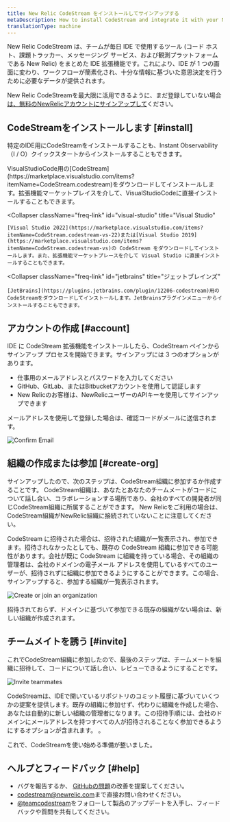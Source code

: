 ```yaml
---
title: New Relic CodeStream をインストールしてサインアップする
metaDescription: How to install CodeStream and integrate it with your New Relic account.
translationType: machine
---
```






New Relic CodeStream は、チームが毎日 IDE で使用するツール (コード ホスト、課題トラッカー、メッセージング サービス、および観測プラットフォームである New Relic) をまとめた IDE 拡張機能です。これにより、IDE が 1 つの画面に変わり、ワークフローが簡素化され、十分な情報に基づいた意思決定を行うために必要なデータが提供されます。

New Relic CodeStreamを最大限に活用できるように、まだ登録していない場合[は、無料のNewRelicアカウントにサインアップして](https://newrelic.com/signup)ください。

## CodeStreamをインストールします [#install]

特定のIDE用にCodeStreamをインストールすることも、Instant Observability（I / O）クイックスタートからインストールすることもできます。

<CollapserGroup>
  <Collapser
    className="freq-link"
    id="vscode"
    title="Visual Studio Code"
  >
    VisualStudioCode用の[CodeStream](https://marketplace.visualstudio.com/items?itemName=CodeStream.codestream)をダウンロードしてインストールします。拡張機能マーケットプレイスを介して、VisualStudioCodeに直接インストールすることもできます。
  </Collapser>

  <Collapser
    className="freq-link"
    id="visual-studio"
    title="Visual Studio"
  >
    [Visual Studio 2022](https://marketplace.visualstudio.com/items?itemName=CodeStream.codestream-vs-22)または[Visual Studio 2019](https://marketplace.visualstudio.com/items?itemName=CodeStream.codestream-vs)の CodeStream をダウンロードしてインストールします。また、拡張機能マーケットプレースを介して Visual Studio に直接インストールすることもできます。
  </Collapser>

  <Collapser
    className="freq-link"
    id="jetbrains"
    title="ジェットブレインズ"
  >
    [JetBrains](https://plugins.jetbrains.com/plugin/12206-codestream)用のCodeStreamをダウンロードしてインストールします。JetBrainsプラグインメニューからインストールすることもできます。
  </Collapser>
</CollapserGroup>

## アカウントの作成 [#account]

IDE に CodeStream 拡張機能をインストールしたら、CodeStream ペインからサインアップ プロセスを開始できます。サインアップには 3 つのオプションがあります。

* 仕事用のメールアドレスとパスワードを入力してください
* GitHub、GitLab、またはBitbucketアカウントを使用して認証します
* New Relicのお客様は、NewRelicユーザーのAPIキーを使用してサインアップできます

メールアドレスを使用して登録した場合は、確認コードがメールに送信されます。

<img
  alt="Confirm Email"
  src={codestreamEmailConfirmationCode}
/>

## 組織の作成または参加 [#create-org]

サインアップしたので、次のステップは、CodeStream組織に参加するか作成することです。 CodeStream組織は、あなたとあなたのチームメートがコードについて話し合い、コラボレーションする場所であり、会社のすべての開発者が同じCodeStream組織に所属することができます。 New Relicをご利用の場合は、CodeStream組織がNewRelic組織に接続されていないことに注意してください。

CodeStream に招待された場合は、招待された組織が一覧表示され、参加できます。招待されなかったとしても、既存の CodeStream 組織に参加できる可能性があります。会社が既に CodeStream に組織を持っている場合、その組織の管理者は、会社のドメインの電子メール アドレスを使用しているすべてのユーザーが、招待されずに組織に参加できるようにすることができます。この場合、サインアップすると、参加する組織が一覧表示されます。

<img
  alt="Create or join an organization"
  src={codestreamCreateorJoinTeam}
/>

招待されておらず、ドメインに基づいて参加できる既存の組織がない場合は、新しい組織が作成されます。

## チームメイトを誘う [#invite]

これでCodeStream組織に参加したので、最後のステップは、チームメートを組織に招待して、コードについて話し合い、レビューできるようにすることです。

<img
  alt="Invite teammates"
  src={codestreamInviteTeammates}
/>

CodeStreamは、IDEで開いているリポジトリのコミット履歴に基づいていくつかの提案を提供します。既存の組織に参加せず、代わりに組織を作成した場合、あなたは自動的に新しい組織の管理者になります。この招待手順には、会社のドメインにメールアドレスを持つすべての人が招待されることなく参加できるようにするオプションが含まれます。 。

これで、CodeStreamを使い始める準備が整いました。

## ヘルプとフィードバック [#help]

* バグを報告するか、 [GitHubの問題](https://github.com/TeamCodeStream/CodeStream/issues)の改善を提案してください。
* [codestream@newrelic.com](mailto:codestream@newrelic.com)まで直接お問い合わせください。
* [@teamcodestream](http://twitter.com/teamcodestream)をフォローして製品のアップデートを入手し、フィードバックや質問を共有してください。